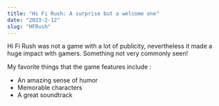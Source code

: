 ```yaml
---
title: "Hi Fi Rush: A surprise but a welcome one"
date: "2023-2-12"
slug: "HFRush"
---
```


Hi Fi Rush was not a game with a lot of publicity, nevertheless it made a huge impact with gamers. Something not very commonly seen!

My favorite things that the game features include :

- An amazing sense of humor
- Memorable characters
- A great soundtrack
